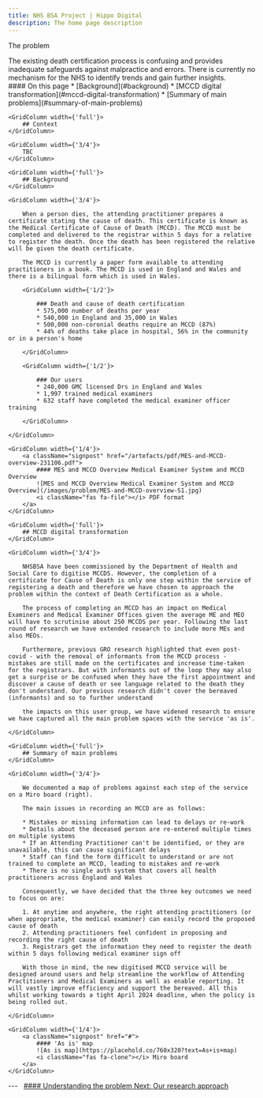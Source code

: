 ```yaml
---
title: NHS BSA Project | Hippo Digital
description: The home page description
---
```


<Heading caption='Understanding the problem' tag='h1'>The problem</Heading>

<GridRow>
    <GridColumn width={'2/3'}>
        <LeadParagraph>
            The existing death certification process is confusing and provides inadequate safeguards against malpractice and errors. There is currently no mechanism for the NHS to identify trends and gain further insights.
        </LeadParagraph>
    </GridColumn>
    <GridColumn width={'1/3'}>
        <nav className="in-page-nav">
            #### On this page
            * [Background](#background)
            * [MCCD digital transformation](#mccd-digital-transformation)
            * [Summary of main problems](#summary-of-main-problems)
        </nav>
    </GridColumn>
</GridRow>

<GridRow>

    <GridColumn width={'full'}>
        ## Context
    </GridColumn>

    <GridColumn width={'3/4'}>
        TBC
    </GridColumn>

</GridRow>

<GridRow>

    <GridColumn width={'full'}>
        ## Background
    </GridColumn>

    <GridColumn width={'3/4'}>

        When a person dies, the attending practitioner prepares a certificate stating the cause of death. This certificate is known as the Medical Certificate of Cause of Death (MCCD). The MCCD must be completed and delivered to the registrar within 5 days for a relative to register the death. Once the death has been registered the relative will be given the death certificate.

        The MCCD is currently a paper form available to attending practitioners in a book. The MCCD is used in England and Wales and there is a bilingual form which is used in Wales.

        <GridColumn width={'1/2'}>

            ### Death and cause of death certification
            * 575,000 number of deaths per year
            * 540,000 in England and 35,000 in Wales
            * 500,000 non-coronial deaths require an MCCD (87%)
            * 44% of deaths take place in hospital, 56% in the community or in a person's home
        
        </GridColumn>

        <GridColumn width={'1/2'}>

            ### Our users
            * 240,000 GMC licensed Drs in England and Wales
            * 1,997 trained medical examiners
            * 632 staff have completed the medical examiner officer training
        
        </GridColumn>
    
    </GridColumn>

    <GridColumn width={'1/4'}>
        <a className="signpost" href="/artefacts/pdf/MES-and-MCCD-overview-231106.pdf">
            #### MES and MCCD Overview Medical Examiner System and MCCD Overview
            ![MES and MCCD Overview Medical Examiner System and MCCD Overview](/images/problem/MES-and-MCCD-overview-S1.jpg)
            <i className="fas fa-file"></i> PDF format
        </a>
    </GridColumn>

</GridRow>

<GridRow>

    <GridColumn width={'full'}>
        ## MCCD digital transformation
    </GridColumn>

    <GridColumn width={'3/4'}>

        NHSBSA have been commissioned by the Department of Health and Social Care to digitise MCCDS. However, the completion of a certificate for Cause of Death is only one step within the service of registering a death and therefore we have chosen to approach the problem within the context of Death Certification as a whole.

        The process of completing an MCCD has an impact on Medical Examiners and Medical Examiner Offices given the average ME and MEO will have to scrutinise about 250 MCCDS per year. Following the last round of research we have extended research to include more MEs and also MEOs.

        Furthermore, previous GRO research highlighted that even post-covid - with the removal of informants from the MCCD process - mistakes are still made on the certificates and increase time-taken for the registrars. But with informants out of the loop they may also get a surprise or be confused when they have the first appointment and discover a cause of death or see language related to the death they don't understand. Our previous research didn't cover the bereaved (informants) and so to further understand

        the impacts on this user group, we have widened research to ensure we have captured all the main problem spaces with the service 'as is'.

    </GridColumn>
</GridRow>

<GridRow>

    <GridColumn width={'full'}>
        ## Summary of main problems
    </GridColumn>

    <GridColumn width={'3/4'}>

        We documented a map of problems against each step of the service on a Miro board (right).
        
        The main issues in recording an MCCD are as follows:

        * Mistakes or missing information can lead to delays or re-work
        * Details about the deceased person are re-entered multiple times on multiple systems
        * If an Attending Practitioner can't be identified, or they are unavailable, this can cause significant delays
        * Staff can find the form difficult to understand or are not trained to complete an MCCD, leading to mistakes and re-work
        * There is no single auth system that covers all health practitioners across England and Wales

        Consequently, we have decided that the three key outcomes we need to focus on are:

        1. At anytime and anywhere, the right attending practitioners (or when appropriate, the medical examiner) can easily record the proposed cause of death
        2. Attending practitioners feel confident in proposing and recording the right cause of death
        3. Registrars get the information they need to register the death within 5 days following medical examiner sign off

        With those in mind, the new digitised MCCD service will be designed around users and help streamline the workflow of Attending Practitioners and Medical Examiners as well as enable reporting. It will vastly improve efficiency and support the bereaved. All this whilst working towards a tight April 2024 deadline, when the policy is being rolled out.

    </GridColumn>

    <GridColumn width={'1/4'}>
        <a className="signpost" href="#">
            #### 'As is' map
            ![As is map](https://placehold.co/760x320?text=As+is+map)
            <i className="fas fa-clone"></i> Miro board
        </a>
    </GridColumn>

</GridRow>

<GridRow>
    <GridColumn width={'full'}>
        ---
    </GridColumn>
</GridRow>
<GridRow>
    <GridColumn width={'1/2'}>
        &nbsp;
    </GridColumn>
    <GridColumn width={'1/2'}>
        <a className="next-page" href="/understanding/research">
            #### Understanding the problem
            Next: <span>Our research approach</span>
        </a>
    </GridColumn>
</GridRow>